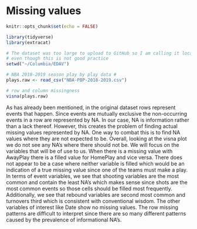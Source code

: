 # Missing values

```r
knitr::opts_chunk$set(echo = FALSE)
```

```r
library(tidyverse)
library(extracat)

# The dataset was too large to upload to GitHub so I am calling it locally
# even though this is not good practice
setwd("~/Columbia/EDAV")

# NBA 2018-2019 season play by play data #
plays.raw <- read_csv("NBA-PBP-2018-2019.csv")

# row and column missingness
visna(plays.raw)
```

As has already been mentioned, in the original dataset rows represent events that happen. Since events are mutually exclusive the non-occurring events in a row are represented by NA. In our case, NA is information rather than a lack thereof. However, this creates the problem of finding actual missing values represented by NA. One way to combat this is to find NA values where they are not expected to be. Overall, looking at the visna plot we do not see any NA's where there should not be. We will focus on the variables that will be of use to us. When there is a missing value with AwayPlay there is a filled value for HomePlay and vice versa. There does not appear to be a case where neither variable is filled which would be an indication of a true missing value since one of the teams must make a play. In terms of event variables, we see that shooting variables are the most common and contain the least NA's which makes sense since shots are the most common events so those cells should be filled most frequently. Additionally, we see that rebound variables are second most common and turnovers third which is consistent with conventional wisdom. The other variables of interest like Date show no missing values. The row missing patterns are difficult to interpret since there are so many different patterns caused by the prevalence of informational NA's.